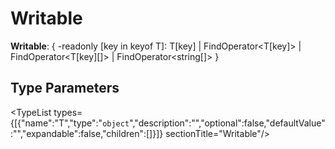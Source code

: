 
# Writable

 **Writable**: &#123; -readonly [key in keyof T]: T[key] \| FindOperator&#60;T[key]&#62; \| FindOperator&#60;T[key][]&#62; \| FindOperator&#60;string[]&#62; &#125;

## Type Parameters

<TypeList types={[{"name":"T","type":"`object`","description":"","optional":false,"defaultValue":"","expandable":false,"children":[]}]}  sectionTitle="Writable"/>
